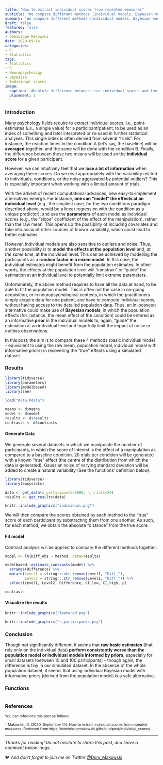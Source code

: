 ```yaml
---
title: "How to extract individual scores from repeated measures"
subtitle: "We compare different methods (individual models, Bayesian models with informative priors, random effects from mixed models) to extract individual scores from repeated measures tasks."
summary: "We compare different methods (individual models, Bayesian models with informative priors, random effects from mixed models) to extract individual scores from repeated measures tasks."
draft: false
featured: false
authors:
- Dominique Makowski
date: 2020-09-14
categories:
- R
- Statistics
tags:
- Statistics
- R
- Neuropsychology
- Bayesian
- Individual scores
image:
  caption: 'Absolute difference between true individual scores and the scores estimated via different methods.'
  placement: 1
---
```


### Introduction

Many psychology fields require to extract individual scores, i.e., point-estimates (*i.e.*, a single value) for a participant/patient, to be used as an index of something and later interpreted or re-used in further statistical analyses. This single index is often derived from several "trials". For instance, the reaction times in the condition A (let's say, the baseline) will be **averaged** together, and the same will be done with the condition B. Finally, the difference between these two means will be used an the **individual score** for a given participant. 

However, we can intuitively feel that we **lose a lot of information** when averaging these scores. Do we deal appropriately with the variability related to individuals, conditions, or the noise aggravated by potential outliers? This is especially important when working with a limited amount of trials.

With the advent of recent computational advances, new easy-to-implement alternatives emerge. For instance, **one can "model" the effects at an individual level** (e.g., the simplest case, for the two conditions paradigm described above, would be a linear regression with the condition as a unique predictor), and use the **parameters** of each model as individual scores (e.g., the "slope" coefficient of the effect of the manipulation), rather than the raw mean. This opens up the possibility of including covariates and take into account other sources of known variability, which could lead to better estimates.

However, individual models are also sensitive to outliers and noise. Thus, another possibility is to **model the effects at the population level** and, *at the same time*, at the individual level. This can be achieved by modelling the participants as a **random factor in a mixed model**. In this case, the individual estimates might benefit from the population estimates. In other words, the effects at the population level will "constrain" or "guide" the estimation at an individual level to potentially limit extreme parameters.

Unfortunately, the above method requires to have all the data at hand, to be able to fit the population model. This is often not the case in on-going acquisition, or in neuropsychological contexts, in which the practitioners simply acquire data for one patient, and have to compute individual scores, without having access to the detailed population data. Thus, an in-between alternative could make use of **Bayesian models**, in which the population effects (for instance, the mean effect of the condition) could be entered as an informative **prior** in the individual models to, again, "guide" the estimation at an individual level and hopefully limit the impact of noise or outliers observations.


In this post, the aim is to compare these 4 methods (basic individual model - equivalent to using the raw mean, population model, individual model with informative priors) in recovering the "true" effects using a simulated dataset.



### Results

```r
library(tidyverse)
library(parameters)
library(modelbased)
library(see)

load("data.Rdata")

means <- d$means
model <- d$model
results <- d$results
contrasts <- d$contrasts
```

#### Generate Data

We generate several datasets in which we manipulate the number of participants, in which the score of interest is the effect of a manipulation as compared to a baseline condition. 20 trials per condition will be generated with a known "true" effect (the centre of the distribution from which the data is generated). Gaussian noise of varying standard deviation will be added to create a natural variability (See the functions' definition below).



```r
library(tidyverse)
library(easystats)

data <- get_data(n_participants=1000, n_trials=20)
results <- get_results(data)
```

```r
knitr::include_graphics("individual.png")
```

We will then compare the scores obtained by each method to the "true" score of each participant by substracting them from one another. As such, for each method, we obtain the absolute "distance" from the true score. 

#### Fit model


Contrast analysis will be applied to compare the different methods together. 

```r
model <- lm(Diff_Abs ~ Method, data=results)

modelbased::estimate_contrasts(model) %>%
  arrange(Difference) %>%
  mutate(Level1 = stringr::str_remove(Level1, "Diff_"),
         Level2 = stringr::str_remove(Level2, "Diff_")) %>% 
  select(Level1, Level2, Difference, CI_low, CI_high, p)
```
```r
contrasts
```


#### Visualize the results


```r
knitr::include_graphics("featured.png")
```

```r
knitr::include_graphics("n_participants.png")
```

### Conclusion


Though not significantly different, it seems that **raw basic estimates** (that rely only on the individual data) **perform consistently worse than the population model or individual models informed by priors**, especially for small datasets (between 10 and 100 participants) - though again, the difference is tiny in our simulated dataset. In the absence of the whole population dataset, it seems that using individual Bayesian model with informative priors (derived from the population model) is a safe alternative.



### Functions

```r
```

### References

<sub>You can reference this post as follows:</sub>

<sub>- Makowski, D. (2020, September 14). How to extract individual scores from repeated measures. Retrieved from https://dominiquemakowski.github.io/post/individual_scores/</sub>

---

*Thanks for reading! Do not hesitate to share this post, and leave a comment below* :hugs:

🐦 *And don't forget to join me on Twitter* [@Dom_Makowski](https://twitter.com/Dom_Makowski)
